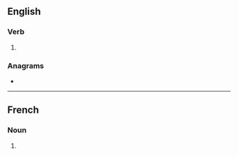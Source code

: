 ==English==

===Verb===
{{head|en|verb form}}

# {{en-third-person singular of|slam}}

===Anagrams===
* {{anagrams|en|a=almss|salms}}

----

==French==

===Noun===
{{head|fr|noun plural form|g=m}}

# {{plural of|fr|slam}}